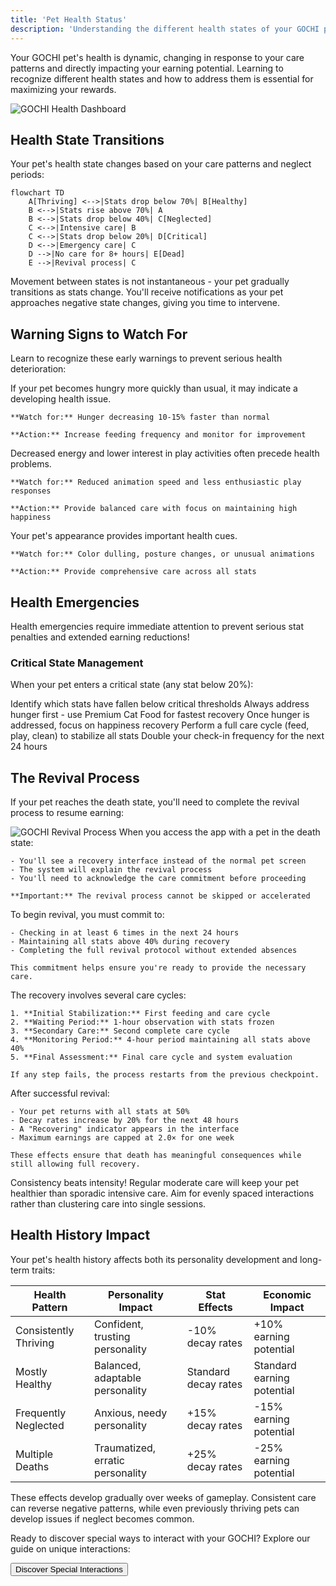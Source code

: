 ```yaml
---
title: 'Pet Health Status'
description: 'Understanding the different health states of your GOCHI pet and how they affect your earnings'
---
```


Your GOCHI pet's health is dynamic, changing in response to your care patterns and directly impacting your earning potential. Learning to recognize different health states and how to address them is essential for maximizing your rewards.

<Frame caption="Your pet's status dashboard provides a real-time view of its current health state">
  <img src="/images/status.png" alt="GOCHI Health Dashboard" />
</Frame>

## Health State Transitions

Your pet's health state changes based on your care patterns and neglect periods:

```mermaid
flowchart TD
    A[Thriving] <-->|Stats drop below 70%| B[Healthy]
    B <-->|Stats rise above 70%| A
    B <-->|Stats drop below 40%| C[Neglected]
    C <-->|Intensive care| B
    C <-->|Stats drop below 20%| D[Critical]
    D <-->|Emergency care| C
    D -->|No care for 8+ hours| E[Dead]
    E -->|Revival process| C
```

<Note>
Movement between states is not instantaneous - your pet gradually transitions as stats change. You'll receive notifications as your pet approaches negative state changes, giving you time to intervene.
</Note>

## Warning Signs to Watch For

Learn to recognize these early warnings to prevent serious health deterioration:

<CardGroup cols={3}>
  <Card title="Appetite Changes" icon="drumstick-bite">
    If your pet becomes hungry more quickly than usual, it may indicate a developing health issue.
    
    **Watch for:** Hunger decreasing 10-15% faster than normal
    
    **Action:** Increase feeding frequency and monitor for improvement
  </Card>
  
  <Card title="Activity Reduction" icon="battery-half">
    Decreased energy and lower interest in play activities often precede health problems.
    
    **Watch for:** Reduced animation speed and less enthusiastic play responses
    
    **Action:** Provide balanced care with focus on maintaining high happiness
  </Card>
  
  <Card title="Visual Changes" icon="eye">
    Your pet's appearance provides important health cues.
    
    **Watch for:** Color dulling, posture changes, or unusual animations
    
    **Action:** Provide comprehensive care across all stats
  </Card>
</CardGroup>

## Health Emergencies

<Warning>
Health emergencies require immediate attention to prevent serious stat penalties and extended earning reductions!
</Warning>

### Critical State Management

When your pet enters a critical state (any stat below 20%):

<Steps>
  <Step title="Assess Critical Stats">
    Identify which stats have fallen below critical thresholds
  </Step>
  <Step title="Address Hunger First">
    Always address hunger first - use Premium Cat Food for fastest recovery
  </Step>
  <Step title="Restore Happiness">
    Once hunger is addressed, focus on happiness recovery
  </Step>
  <Step title="Complete Care Cycle">
    Perform a full care cycle (feed, play, clean) to stabilize all stats
  </Step>
  <Step title="Increase Check-in Frequency">
    Double your check-in frequency for the next 24 hours
  </Step>
</Steps>

## The Revival Process

If your pet reaches the death state, you'll need to complete the revival process to resume earning:

<Frame caption="The revival interface guides you through the recovery process">
  <img src="/images/reviveme.png" alt="GOCHI Revival Process" />
</Frame>

<AccordionGroup>
  <Accordion title="Revival Initiation">
    When you access the app with a pet in the death state:
    
    - You'll see a recovery interface instead of the normal pet screen
    - The system will explain the revival process
    - You'll need to acknowledge the care commitment before proceeding
    
    **Important:** The revival process cannot be skipped or accelerated
  </Accordion>
  
  <Accordion title="Care Commitment">
    To begin revival, you must commit to:
    
    - Checking in at least 6 times in the next 24 hours
    - Maintaining all stats above 40% during recovery
    - Completing the full revival protocol without extended absences
    
    This commitment helps ensure you're ready to provide the necessary care.
  </Accordion>
  
  <Accordion title="Recovery Protocol">
    The recovery involves several care cycles:
    
    1. **Initial Stabilization:** First feeding and care cycle
    2. **Waiting Period:** 1-hour observation with stats frozen
    3. **Secondary Care:** Second complete care cycle
    4. **Monitoring Period:** 4-hour period maintaining all stats above 40%
    5. **Final Assessment:** Final care cycle and system evaluation
    
    If any step fails, the process restarts from the previous checkpoint.
  </Accordion>
  
  <Accordion title="Post-Revival Effects">
    After successful revival:
    
    - Your pet returns with all stats at 50%
    - Decay rates increase by 20% for the next 48 hours
    - A "Recovering" indicator appears in the interface
    - Maximum earnings are capped at 2.0× for one week
    
    These effects ensure that death has meaningful consequences while still allowing full recovery.
  </Accordion>
</AccordionGroup>

<Tip>
Consistency beats intensity! Regular moderate care will keep your pet healthier than sporadic intensive care. Aim for evenly spaced interactions rather than clustering care into single sessions.
</Tip>

## Health History Impact

Your pet's health history affects both its personality development and long-term traits:

| Health Pattern | Personality Impact | Stat Effects | Economic Impact |
|----------------|-------------------|--------------|-----------------|
| Consistently Thriving | Confident, trusting personality | -10% decay rates | +10% earning potential |
| Mostly Healthy | Balanced, adaptable personality | Standard decay rates | Standard earning potential |
| Frequently Neglected | Anxious, needy personality | +15% decay rates | -15% earning potential |
| Multiple Deaths | Traumatized, erratic personality | +25% decay rates | -25% earning potential |

<Note>
These effects develop gradually over weeks of gameplay. Consistent care can reverse negative patterns, while even previously thriving pets can develop issues if neglect becomes common.
</Note>

Ready to discover special ways to interact with your GOCHI? Explore our guide on unique interactions:

<div className="mt-8">
  <Button
    href="/special-interactions"
    size="lg"
    variant="primary"
    rightIcon="arrow-right"
  >
    Discover Special Interactions
  </Button>
</div>